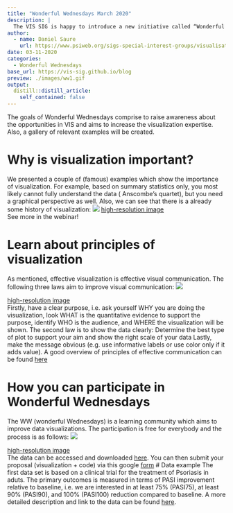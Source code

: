 ```yaml
---
title: "Wonderful Wednesdays March 2020"
description: |
  The VIS SIG is happy to introduce a new initiative called “Wonderful Wednesdays”. This initiative will provide the participants to not only learn theoretically about visualisation principles but also apply them to relevant examples from the field of healthcare and the development of new therapies. This webinar kicks off the webinar series by giving an introduction into principles of visualization and an overview of the process. The first dataset is also introduced.
author:
  - name: Daniel Saure
    url: https://www.psiweb.org/sigs-special-interest-groups/visualisation
date: 03-11-2020
categories:
  - Wonderful Wednesdays
base_url: https://vis-sig.github.io/blog
preview: ./images/ww1.gif
output:
  distill::distill_article:
    self_contained: false
---
```


The goals of Wonderful Wednesdays comprise to raise awareness about the opportunities in VIS and aims to increase the visualization expertise. Also, a gallery of relevant examples will be created.

# Why is visualization important?
We presented a couple of (famous) examples which show the importance of visualization. For example, based on summary statistics only, you most likely cannot fully understand the data (
Anscombe's quartet), but you need a graphical perspective as well. Also, we can see that there is a already some history of visualization:
![](./images/vishis.GIF)
[high-resolution image](./images/vishis.GIF)  
See more in the webinar!

# Learn about principles of visualization
As mentioned, effective visualization is effective visual communication. The following three laws aim to improve visual communication:
![](./images/3lawsvis.GIF)

[high-resolution image](./images/3lawsvis.GIF)  
Firstly, have a clear purpose, i.e. ask yourself WHY you are doing the visualization, look WHAT is the quantitative evidence to support the purpose, identify WHO is the audience, and WHERE the visualization will be shown. The second law is to show the data clearly: Determine the best type of plot to support your aim and show the right scale of your data
Lastly, make the message obvious (e.g. use informative labels or use color only if it adds value).
A good overview of principles of effective communication can be found [here](https://graphicsprinciples.github.io/)

# How you can participate in Wonderful Wednesdays
The WW (wonderful Wednesdays) is a learning community which aims to improve data visualizations. The participation is free for everybody and the process is as follows:
![](./images/format.gif)

[high-resolution image](./images/format.gif)  
The data can be accessed and downloaded [here](https://github.com/VIS-SIG/Wonderful-Wednesdays). You can then submit your proposal (visualization + code) via this google [form](https://docs.google.com/forms/d/e/1FAIpQLSdNAaiuUAD89LAdQm5KNnLWs-MjqA4pzX2VHAwN7iqwoKpi-Q/viewform)
# Data example
The first data set is based on a clinical trial for the treatment of Psoriasis in aduts. The primary outcomes is measured in terms of PASI improvement relative to baseline, i.e. we are interested in at least 75% (PASI75), at least 90% (PASI90), and 100% (PASI100) reduction compared to baseline. A more detailed description and link to the data can be found [here](https://github.com/VIS-SIG/Wonderful-Wednesdays/tree/master/data/2020/2020-03-11).